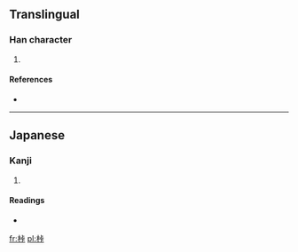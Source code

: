==Translingual==

===Han character===
{{Han char|rn=75|rad=木|as=06|sn=10|four=|canj=木卜一卜 (DYMY)}}

# {{defn|Han|sort=木06}}

====References====
* {{Han ref|kx=0526.211|dkj=14796|hdz=21197.081|uh=685B|ud=26715}}

----

==Japanese==

===Kanji===
{{ja-kanji|grade=|rs=木06}}

# {{defn|Japanese|sort=木06}}

====Readings====
* {{ja-readings|on=|kun=[[かせい]] (kasei)}}

[[fr:桛]]
[[pl:桛]]